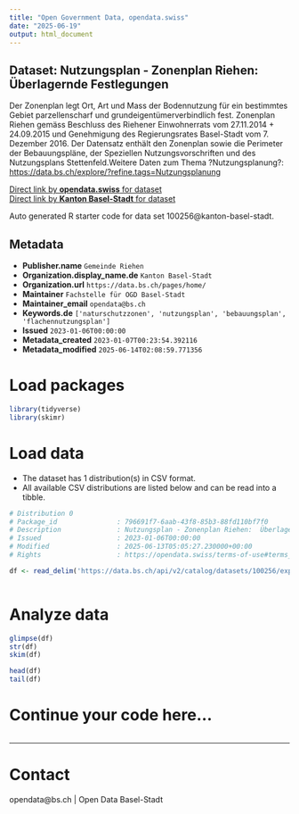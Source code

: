 ```yaml
---
title: "Open Government Data, opendata.swiss"
date: "2025-06-19"
output: html_document
---
```


## Dataset: Nutzungsplan - Zonenplan Riehen:  Überlagernde Festlegungen

Der Zonenplan legt Ort, Art und Mass der Bodennutzung für ein bestimmtes Gebiet parzellenscharf und grundeigentümerverbindlich fest. Zonenplan Riehen gemäss Beschluss des Riehener Einwohnerrats vom 27.11.2014 + 24.09.2015 und Genehmigung des Regierungsrates Basel-Stadt vom 7. Dezember 2016. Der Datensatz enthält den Zonenplan sowie die Perimeter der Bebauungspläne, der Speziellen Nutzungsvorschriften und des Nutzungsplans Stettenfeld.Weitere Daten zum Thema ?Nutzungsplanung?: [https://data.bs.ch/explore/?refine.tags=Nutzungsplanung](https://data.bs.ch/explore/?refine.tags=Nutzungsplanung)

[Direct link by **opendata.swiss** for dataset](https://opendata.swiss/de/dataset/nutzungsplan-zonenplan-riehen-uberlagernde-festlegungen)<br>
[Direct link by **Kanton Basel-Stadt** for dataset](https://data.bs.ch/explore/dataset/100256/)

Auto generated R starter code for data set 100256@kanton-basel-stadt.

## Metadata

- **Publisher.name** `Gemeinde Riehen`
- **Organization.display_name.de** `Kanton Basel-Stadt`
- **Organization.url** `https://data.bs.ch/pages/home/`
- **Maintainer** `Fachstelle für OGD Basel-Stadt`
- **Maintainer_email** `opendata@bs.ch`
- **Keywords.de** `['naturschutzzonen', 'nutzungsplan', 'bebauungsplan', 'flachennutzungsplan']`
- **Issued** `2023-01-06T00:00:00`
- **Metadata_created** `2023-01-07T00:23:54.392116`
- **Metadata_modified** `2025-06-14T02:08:59.771356`


# Load packages

```r

library(tidyverse)
library(skimr)

```

# Load data

-   The dataset has 1 distribution(s) in CSV format.
-   All available CSV distributions are listed below and can be read into a tibble.

```r

# Distribution 0
# Package_id               : 796691f7-6aab-43f8-85b3-88fd110bf7f0
# Description              : Nutzungsplan - Zonenplan Riehen:  Überlagernde Festlegungen (csv)
# Issued                   : 2023-01-06T00:00:00
# Modified                 : 2025-06-13T05:05:27.230000+00:00
# Rights                   : https://opendata.swiss/terms-of-use#terms_by

df <- read_delim('https://data.bs.ch/api/v2/catalog/datasets/100256/exports/csv?use_labels=true')



```

# Analyze data

```r

glimpse(df)
str(df)
skim(df)

head(df)
tail(df)

```

# Continue your code here...

```r

```

------------------------------------------------------------------------

# Contact

opendata@bs.ch | Open Data Basel-Stadt
